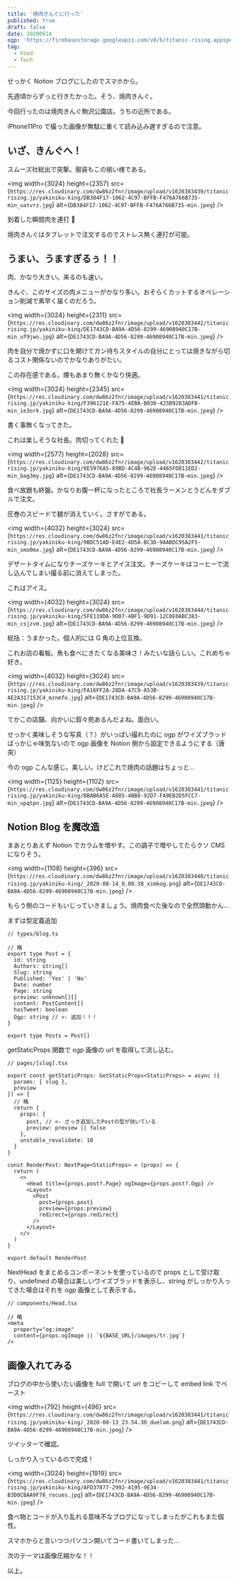 ```yaml
---
title: '焼肉きんぐに行った'
published: true
draft: false
date: 20200814
ogp: 'https://firebasestorage.googleapis.com/v0/b/titanic-rising.appspot.com/o/yakiniku-king.jpg?alt=media&token=bc6f9561-7c28-48da-a7f5-8acc462a8f29'
tag:
  - Food
  - Tech
---
```


せっかく Notion ブログにしたのでスマホから。

先週頃からずっと行きたかった。そう、焼肉きんぐ。

今回行ったのは焼肉きんぐ駒沢公園店。うちの近所である。

iPhone11Pro で撮った画像が無駄に重くて読み込み遅すぎるので注意。

## いざ、きんぐへ！

スムーズ社総出で突撃。服装もこの揃い様である。

<img
  width={3024}
  height={2357}
  src={`https://res.cloudinary.com/dw86z2fnr/image/upload/v1620383439/titanicrising.jp/yakiniku-king/DB384F17-1062-4C97-BFFB-F476A766B735-min_uatvrz.jpg`}
  alt={`DB384F17-1062-4C97-BFFB-F476A766B735-min.jpeg`}
/>

到着した瞬間肉を連打 🥩

焼肉きんぐはタブレットで注文するのでストレス無く連打が可能。

## うまい、うますぎるぅ！！

肉、かなり大きい。来るのも速い。

きんぐ、このサイズの肉メニューがかなり多い。おそらくカットするオペレーション削減で素早く届くのだろう。

<img
  width={3024}
  height={2311}
  src={`https://res.cloudinary.com/dw86z2fnr/image/upload/v1620383442/titanicrising.jp/yakiniku-king/DE1743CD-BA9A-4D56-8299-46908940C17B-min_uf9jwo.jpg`}
  alt={`DE1743CD-BA9A-4D56-8299-46908940C17B-min.jpeg`}
/>

肉を自分で焼かずに口を開けてガン待ちスタイルの自分にとっては焼きながら切るコスト関係ないのでかなりありがたい。

この存在感である。煙もあまり無くかなり快適。

<img
  width={3024}
  height={2345}
  src={`https://res.cloudinary.com/dw86z2fnr/image/upload/v1620383441/titanicrising.jp/yakiniku-king/F396121E-FA75-4EBA-B030-425B9283ADFB-min_ie3ork.jpg`}
  alt={`DE1743CD-BA9A-4D56-8299-46908940C17B-min.jpeg`}
/>

書く事無くなってきた。

これは楽しそうな社長。肉切ってくれた 🥓

<img
  width={2577}
  height={2028}
  src={`https://res.cloudinary.com/dw86z2fnr/image/upload/v1620383442/titanicrising.jp/yakiniku-king/0E5976A5-89BD-4C4B-962E-4465FD811ED2-min_bag3my.jpg`}
  alt={`DE1743CD-BA9A-4D56-8299-46908940C17B-min.jpeg`}
/>

食べ放題も終盤。かなりお腹一杯になったところで社長ラーメンとうどんをダブルで注文。

圧巻のスピードで麺が消えていく。さすがである。

<img
  width={4032}
  height={3024}
  src={`https://res.cloudinary.com/dw86z2fnr/image/upload/v1620383441/titanicrising.jp/yakiniku-king/9BDC51AD-E4E2-4D5A-BC3D-9AABDC95A2F5-min_smo0mx.jpg`}
  alt={`DE1743CD-BA9A-4D56-8299-46908940C17B-min.jpeg`}
/>

デザートタイムになりチーズケーキとアイス注文。チーズケーキはコーヒーで流し込んでしまい撮る前に消えてしまった。

これはアイス。

<img
  width={4032}
  height={3024}
  src={`https://res.cloudinary.com/dw86z2fnr/image/upload/v1620383444/titanicrising.jp/yakiniku-king/5FE119DA-9D07-4BF1-9D91-12C0E0ABC383-min_csjzvm.jpg`}
  alt={`DE1743CD-BA9A-4D56-8299-46908940C17B-min.jpeg`}
/>

総括：うまかった。個人的には G 角の上位互換。

これお店の看板。魚も食べにきたくなる美味さ！みたいな話らしい。これめちゃ好き。

<img
  width={4032}
  height={3024}
  src={`https://res.cloudinary.com/dw86z2fnr/image/upload/v1620383439/titanicrising.jp/yakiniku-king/FA16FF2A-28DA-47C9-A53B-AE2A317153C4_mznmfo.jpg`}
  alt={`DE1743CD-BA9A-4D56-8299-46908940C17B-min.jpeg`}
/>

てかこの店舗、向かいに叙々苑あるんだよね。面白い。

せっかく美味しそうな写真（？）がいっぱい撮れたのに ogp がワイズブラッドばっかじゃ味気ないので ogp 画像を Notion 側から設定できるようにする（唐突）

今の ogp こんな感じ。美しい。けどこれで焼肉の話題はちょっと…

<img
  width={1125}
  height={1102}
  src={`https://res.cloudinary.com/dw86z2fnr/image/upload/v1620383441/titanicrising.jp/yakiniku-king/BBAB6A5E-A885-4BB8-92D7-FA9EB2D5FCC7-min_upqtpn.jpg`}
  alt={`DE1743CD-BA9A-4D56-8299-46908940C17B-min.jpeg`}
/>

## Notion Blog を魔改造

まあとりあえず Notion でカラムを増やす。この調子で増やしてたらクソ CMS になりそう。

<img
  width={1108}
  height={396}
  src={`https://res.cloudinary.com/dw86z2fnr/image/upload/v1620383440/titanicrising.jp/yakiniku-king/_2020-08-14_0.00.38_ximkog.png`}
  alt={`DE1743CD-BA9A-4D56-8299-46908940C17B-min.jpeg`}
/>

もらう側のコードもいじっていきましょう。焼肉食べた後なので全然頭動かん…

まずは型定義追加

```tsx
// types/blog.ts

// 略
export type Post = {
  id: string
  Authors: string[]
  Slug: string
  Published: 'Yes' | 'No'
  Date: number
  Page: string
  preview: unknown[][]
  content: PostContent[]
  hasTweet: boolean
  Ogp: string // <- 追加！！！
}

export type Posts = Post[]
```

getStaticProps 関数で ogp 画像の url を取得して流し込む。

```tsx
// pages/[slug].tsx

export const getStaticProps: GetStaticProps<StaticProps> = async ({
  params: { slug },
  preview
}) => {
  // 略
  return {
    props: {
      post, // <- さっき追加したPostの型が効いている
      preview: preview || false
    },
    unstable_revalidate: 10
  }
}

const RenderPost: NextPage<StaticProps> = (props) => {
  return (
    <>
      <Head title={props.post?.Page} ogImage={props.post?.Ogp} />
      <Layout>
        <Post
          post={props.post}
          preview={props.preview}
          redirect={props.redirect}
        />
      </Layout>
    </>
  )
}

export default RenderPost
```

NextHead をまとめるコンポーネントを使っているので props として受け取り、undefined の場合は美しいワイズブラッドを表示し、string がしっかり入ってきた場合はそれを ogp 画像として表示する。

```tsx
// components/Head.tsx

// 略
<meta
  property="og:image"
  content={props.ogImage || `${BASE_URL}/images/tr.jpg`}
/>
```

## 画像入れてみる

ブログの中から使いたい画像を full で開いて url をコピーして embed link でペースト

<img
  width={792}
  height={496}
  src={`https://res.cloudinary.com/dw86z2fnr/image/upload/v1620383441/titanicrising.jp/yakiniku-king/_2020-08-13_23.54.30_duelam.png`}
  alt={`DE1743CD-BA9A-4D56-8299-46908940C17B-min.jpeg`}
/>

ツイッターで確認。

しっかり入っているので完成！

<img
  width={3024}
  height={1919}
  src={`https://res.cloudinary.com/dw86z2fnr/image/upload/v1620383441/titanicrising.jp/yakiniku-king/AFD37877-2992-4195-9E34-B3D0CBAA9F78_rocues.jpg`}
  alt={`DE1743CD-BA9A-4D56-8299-46908940C17B-min.jpeg`}
/>

食べ物とコードが入り乱れる意味不なブログになってしまったがこれもまた個性。

スマホからと言いつつパソコン開いてコード書いてしまった…

次のテーマは画像圧縮かな！！

以上。
